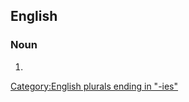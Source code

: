 ==English==

===Noun===
{{head|en|noun plural form}}

# {{plural of|snailery|lang=en}}

[[Category:English plurals ending in "-ies"]]
